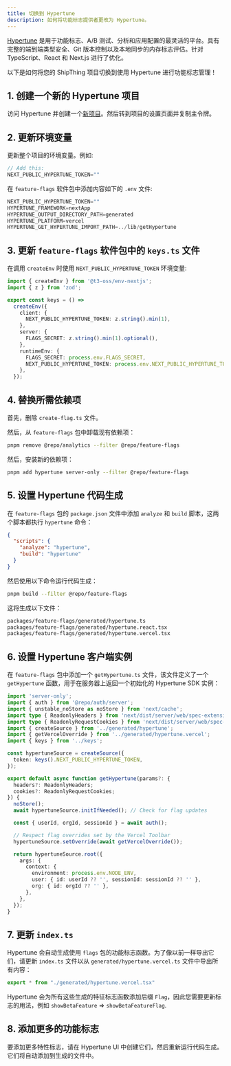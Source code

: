 ```yaml
---
title: 切换到 Hypertune
description: 如何将功能标志提供者更改为 Hypertune。
---
```


[Hypertune](https://www.hypertune.com/) 是用于功能标志、A/B 测试、分析和应用配置的最灵活的平台。具有完整的端到端类型安全、Git 版本控制以及本地同步的内存标志评估。针对 TypeScript、React 和 Next.js 进行了优化。

以下是如何将您的 ShipThing 项目切换到使用 Hypertune 进行功能标志管理！

## 1. 创建一个新的 Hypertune 项目

访问 Hypertune 并创建一个[新项目](https://app.hypertune.com/?new_project=1)。然后转到项目的设置页面并复制主令牌。

## 2. 更新环境变量

更新整个项目的环境变量。例如:

```js apps/app/.env
// Add this:
NEXT_PUBLIC_HYPERTUNE_TOKEN=""
```

在 `feature-flags` 软件包中添加内容如下的 `.env` 文件:

```js packages/feature-flags/.env
NEXT_PUBLIC_HYPERTUNE_TOKEN=""
HYPERTUNE_FRAMEWORK=nextApp
HYPERTUNE_OUTPUT_DIRECTORY_PATH=generated
HYPERTUNE_PLATFORM=vercel
HYPERTUNE_GET_HYPERTUNE_IMPORT_PATH=../lib/getHypertune
```

## 3. 更新 `feature-flags` 软件包中的 `keys.ts` 文件

在调用 `createEnv` 时使用 `NEXT_PUBLIC_HYPERTUNE_TOKEN` 环境变量:

```ts packages/feature-flags/keys.ts {6-8,14}
import { createEnv } from '@t3-oss/env-nextjs';
import { z } from 'zod';

export const keys = () =>
  createEnv({
    client: {
      NEXT_PUBLIC_HYPERTUNE_TOKEN: z.string().min(1),
    },
    server: {
      FLAGS_SECRET: z.string().min(1).optional(),
    },
    runtimeEnv: {
      FLAGS_SECRET: process.env.FLAGS_SECRET,
      NEXT_PUBLIC_HYPERTUNE_TOKEN: process.env.NEXT_PUBLIC_HYPERTUNE_TOKEN,
    },
  });
```

## 4. 替换所需依赖项

首先，删除 `create-flag.ts` 文件。

然后，从 `feature-flags` 包中卸载现有依赖项：

```sh Terminal
pnpm remove @repo/analytics --filter @repo/feature-flags
```

然后，安装新的依赖项：

```sh Terminal
pnpm add hypertune server-only --filter @repo/feature-flags
```

## 5. 设置 Hypertune 代码生成

在 `feature-flags` 包的 `package.json` 文件中添加 `analyze` 和 `build` 脚本，这两个脚本都执行 `hypertune` 命令：

```json packages/feature-flags/package.json
{
  "scripts": {
    "analyze": "hypertune",
    "build": "hypertune"
  }
}
```

然后使用以下命令运行代码生成：

```sh Terminal
pnpm build --filter @repo/feature-flags 
```

这将生成以下文件：

```txt
packages/feature-flags/generated/hypertune.ts
packages/feature-flags/generated/hypertune.react.tsx
packages/feature-flags/generated/hypertune.vercel.tsx
```

## 6. 设置 Hypertune 客户端实例

在 `feature-flags` 包中添加一个 `getHypertune.ts` 文件，该文件定义了一个 `getHypertune` 函数，用于在服务器上返回一个初始化的 Hypertune SDK 实例：

```ts packages/feature-flags/lib/getHypertune.ts
import 'server-only';
import { auth } from '@repo/auth/server';
import { unstable_noStore as noStore } from 'next/cache';
import type { ReadonlyHeaders } from 'next/dist/server/web/spec-extension/adapters/headers';
import type { ReadonlyRequestCookies } from 'next/dist/server/web/spec-extension/adapters/request-cookies';
import { createSource } from '../generated/hypertune';
import { getVercelOverride } from '../generated/hypertune.vercel';
import { keys } from '../keys';

const hypertuneSource = createSource({
  token: keys().NEXT_PUBLIC_HYPERTUNE_TOKEN,
});

export default async function getHypertune(params?: {
  headers?: ReadonlyHeaders;
  cookies?: ReadonlyRequestCookies;
}) {
  noStore();
  await hypertuneSource.initIfNeeded(); // Check for flag updates

  const { userId, orgId, sessionId } = await auth();

  // Respect flag overrides set by the Vercel Toolbar
  hypertuneSource.setOverride(await getVercelOverride());

  return hypertuneSource.root({
    args: {
      context: {
        environment: process.env.NODE_ENV,
        user: { id: userId ?? '', sessionId: sessionId ?? '' },
        org: { id: orgId ?? '' },
      },
    },
  });
}
```

## 7. 更新 `index.ts`

Hypertune 会自动生成使用 `flags` 包的功能标志函数。为了像以前一样导出它们，请更新 `index.ts` 文件以从 `generated/hypertune.vercel.ts` 文件中导出所有内容：

```ts packages/feature-flags/index.ts
export * from "./generated/hypertune.vercel.tsx"
```

Hypertune 会为所有这些生成的特征标志函数添加后缀 `Flag`，因此您需要更新标志的用法，例如 `showBetaFeature` => `showBetaFeatureFlag`.

## 8. 添加更多的功能标志

要添加更多特性标志，请在 Hypertune UI 中创建它们，然后重新运行代码生成。它们将自动添加到生成的文件中。